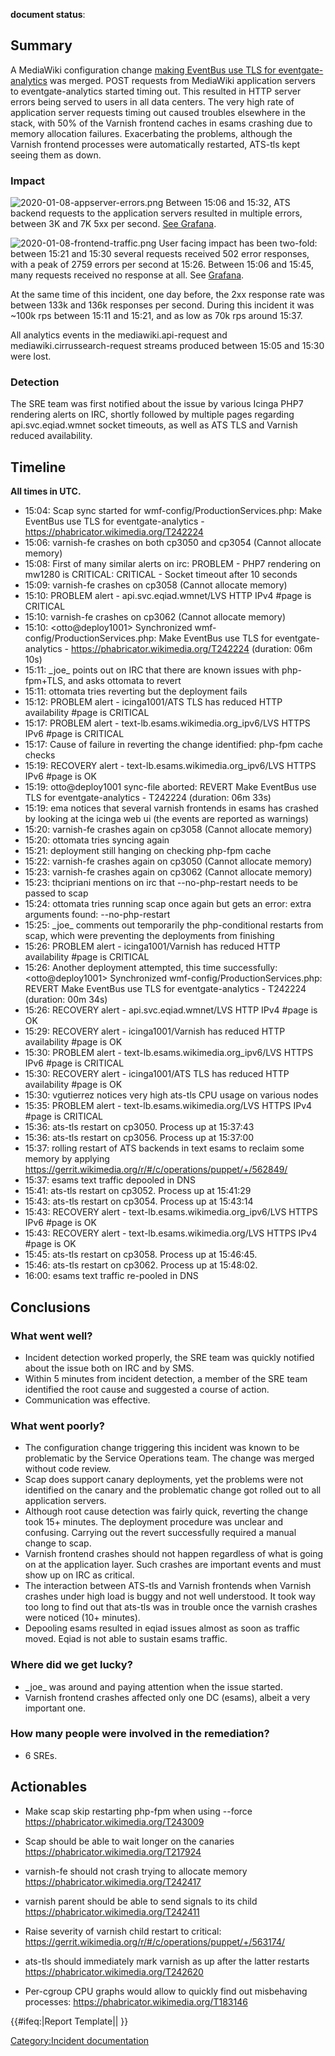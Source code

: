 '''document status''': {{irdoc-final}}

== Summary ==
A MediaWiki configuration change [https://gerrit.wikimedia.org/r/#/c/operations/mediawiki-config/+/562840/ making EventBus use TLS for eventgate-analytics] was merged. POST requests from MediaWiki application servers to eventgate-analytics started timing out. This resulted in HTTP server errors being served to users in all data centers. The very high rate of application server requests timing out caused troubles elsewhere in the stack, with 50% of the Varnish frontend caches in esams crashing due to memory allocation failures. Exacerbating the problems, although the Varnish frontend processes were automatically restarted, ATS-tls kept seeing them as down.  

=== Impact ===
[[File:2020-01-08-appserver-errors.png|thumb]]
Between 15:06 and 15:32, ATS backend requests to the application servers resulted in multiple errors, between 3K and 7K 5xx per second. 
[https://grafana.wikimedia.org/d/000000479/frontend-traffic?orgId=1&fullscreen&panelId=14&from=1578491488740&to=1578498652787&var-site=All&var-cache_type=text&var-status_type=1&var-status_type=2&var-status_type=3&var-status_type=4 See Grafana].

[[File:2020-01-08-frontend-traffic.png|thumb]]
User facing impact has been two-fold: between 15:21 and 15:30 several requests received 502 error responses, with a peak of 2759 errors per second at 15:26. Between 15:06 and 15:45, many requests received no response at all. See [https://grafana.wikimedia.org/d/000000479/frontend-traffic?orgId=1&from=1578493626364&to=1578502050575&fullscreen&panelId=2 Grafana].

At the same time of this incident, one day before, the 2xx response rate was between 133k and 136k responses per second. During this incident it was ~100k rps between 15:11 and 15:21, and as low as 70k rps around 15:37.
  
All analytics events in the mediawiki.api-request and mediawiki.cirrussearch-request streams produced between 15:05 and 15:30 were lost.

=== Detection ===
The SRE team was first notified about the issue by various Icinga PHP7 rendering alerts on IRC, shortly followed by multiple pages regarding api.svc.eqiad.wmnet socket timeouts, as well as ATS TLS and Varnish reduced availability.

== Timeline ==
'''All times in UTC.'''
* 15:04: Scap sync started for wmf-config/ProductionServices.php: Make EventBus use TLS for eventgate-analytics - https://phabricator.wikimedia.org/T242224
* 15:06: varnish-fe crashes on both cp3050 and cp3054 (Cannot allocate memory)
* 15:08: First of many similar alerts on irc: PROBLEM - PHP7 rendering on mw1280 is CRITICAL: CRITICAL - Socket timeout after 10 seconds
* 15:09: varnish-fe crashes on cp3058 (Cannot allocate memory)
* 15:10: PROBLEM alert - api.svc.eqiad.wmnet/LVS HTTP IPv4 #page is CRITICAL
* 15:10: varnish-fe crashes on cp3062 (Cannot allocate memory)
* 15:10: <otto@deploy1001> Synchronized wmf-config/ProductionServices.php: Make EventBus use TLS for eventgate-analytics - https://phabricator.wikimedia.org/T242224 (duration: 06m 10s)
* 15:11: _joe_ points out on IRC that there are known issues with php-fpm+TLS, and asks ottomata to revert
* 15:11: ottomata tries reverting but the deployment fails
* 15:12: PROBLEM alert - icinga1001/ATS TLS has reduced HTTP availability #page is CRITICAL
* 15:17: PROBLEM alert - text-lb.esams.wikimedia.org_ipv6/LVS HTTPS IPv6 #page is CRITICAL
* 15:17: Cause of failure in reverting the change identified: php-fpm cache checks
* 15:19: RECOVERY alert - text-lb.esams.wikimedia.org_ipv6/LVS HTTPS IPv6 #page is OK
* 15:19: otto@deploy1001 sync-file aborted: REVERT Make EventBus use TLS for eventgate-analytics - T242224 (duration: 06m 33s)
* 15:19: ema notices that several varnish frontends in esams has crashed by looking at the icinga web ui (the events are reported as warnings)
* 15:20: varnish-fe crashes again on cp3058 (Cannot allocate memory)
* 15:20: ottomata tries syncing again
* 15:21: deployment still hanging on checking php-fpm cache
* 15:22: varnish-fe crashes again on cp3050 (Cannot allocate memory)
* 15:23: varnish-fe crashes again on cp3062 (Cannot allocate memory)
* 15:23: thcipriani mentions on irc that --no-php-restart needs to be passed to scap
* 15:24: ottomata tries running scap once again but gets an error: extra arguments found: --no-php-restart
* 15:25: _joe_ comments out temporarily the php-conditional restarts from scap, which were preventing the deployments from finishing
* 15:26: PROBLEM alert - icinga1001/Varnish has reduced HTTP availability #page is CRITICAL
* 15:26: Another deployment attempted, this time successfully: <otto@deploy1001> Synchronized wmf-config/ProductionServices.php: REVERT Make EventBus use TLS for eventgate-analytics - T242224 (duration: 00m 34s)	
* 15:26: RECOVERY alert - api.svc.eqiad.wmnet/LVS HTTP IPv4 #page is OK
* 15:29: RECOVERY alert - icinga1001/Varnish has reduced HTTP availability #page is OK
* 15:30: PROBLEM alert - text-lb.esams.wikimedia.org_ipv6/LVS HTTPS IPv6 #page is CRITICAL
* 15:30: RECOVERY alert - icinga1001/ATS TLS has reduced HTTP availability #page is OK
* 15:30: vgutierrez notices very high ats-tls CPU usage on various nodes
* 15:35: PROBLEM alert - text-lb.esams.wikimedia.org/LVS HTTPS IPv4 #page is CRITICAL
* 15:36: ats-tls restart on cp3050. Process up at 15:37:43
* 15:36: ats-tls restart on cp3056. Process up at 15:37:00
* 15:37: rolling restart of ATS backends in text esams to reclaim some memory by applying https://gerrit.wikimedia.org/r/#/c/operations/puppet/+/562849/
* 15:37: esams text traffic depooled in DNS
* 15:41: ats-tls restart on cp3052. Process up at 15:41:29
* 15:43: ats-tls restart on cp3054. Process up at 15:43:14
* 15:43: RECOVERY alert - text-lb.esams.wikimedia.org_ipv6/LVS HTTPS IPv6 #page is OK
* 15:43: RECOVERY alert - text-lb.esams.wikimedia.org/LVS HTTPS IPv4 #page is OK
* 15:45: ats-tls restart on cp3058. Process up at 15:46:45.
* 15:46: ats-tls restart on cp3062. Process up at 15:48:02.
* 16:00: esams text traffic re-pooled in DNS

== Conclusions ==
=== What went well? ===
* Incident detection worked properly, the SRE team was quickly notified about the issue both on IRC and by SMS.
* Within 5 minutes from incident detection, a member of the SRE team identified the root cause and suggested a course of action.
* Communication was effective.

=== What went poorly? ===
* The configuration change triggering this incident was known to be problematic by the Service Operations team. The change was merged without code review.
* Scap does support canary deployments, yet the problems were not identified on the canary and the problematic change got rolled out to all application servers.
* Although root cause detection was fairly quick, reverting the change took 15+ minutes. The deployment procedure was unclear and confusing. Carrying out the revert successfully required a manual change to scap.
* Varnish frontend crashes should not happen regardless of what is going on at the application layer. Such crashes are important events and must show up on IRC as critical.  
* The interaction between ATS-tls and Varnish frontends when Varnish crashes under high load is buggy and not well understood. It took way too long to find out that ats-tls was in trouble once the varnish crashes were noticed (10+ minutes).
* Depooling esams resulted in eqiad issues almost as soon as traffic moved. Eqiad is not able to sustain esams traffic.

=== Where did we get lucky? ===
* _joe_ was around and paying attention when the issue started.
* Varnish frontend crashes affected only one DC (esams), albeit a very important one.

=== How many people were involved in the remediation? ===
* 6 SREs.

== Actionables ==
* {{Status|TODO}} Make scap skip restarting php-fpm when using --force https://phabricator.wikimedia.org/T243009
* {{Status|TODO}} Scap should be able to wait longer on the canaries https://phabricator.wikimedia.org/T217924
* {{Status|DONE}} varnish-fe should not crash trying to allocate memory https://phabricator.wikimedia.org/T242417
* {{Status|DONE}} varnish parent should be able to send signals to its child https://phabricator.wikimedia.org/T242411
* {{Status|DONE}} Raise severity of varnish child restart to critical: https://gerrit.wikimedia.org/r/#/c/operations/puppet/+/563174/
* {{Status|TODO}} ats-tls should immediately mark varnish as up after the latter restarts https://phabricator.wikimedia.org/T242620
* {{Status|TODO}} Per-cgroup CPU graphs would allow to quickly find out misbehaving processes: https://phabricator.wikimedia.org/T183146

{{#ifeq:{{SUBPAGENAME}}|Report Template||
[[Category:Incident documentation]]
}}